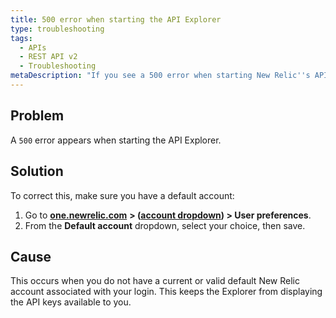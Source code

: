```yaml
---
title: 500 error when starting the API Explorer
type: troubleshooting
tags:
  - APIs
  - REST API v2
  - Troubleshooting
metaDescription: "If you see a 500 error when starting New Relic''s API Explorer, make sure you have a default account saved in your account''s user preferences."
---
```


## Problem

A `500` error appears when starting the API Explorer.

## Solution

To correct this, make sure you have a default account:

1. Go to [**one.newrelic.com**](http://one.newrelic.com/) **> ([account dropdown](/docs/using-new-relic/welcome-new-relic/getting-started/glossary#account-dropdown)) > User preferences**.
2. From the **Default account** dropdown, select your choice, then save.

## Cause

This occurs when you do not have a current or valid default New Relic account associated with your login. This keeps the Explorer from displaying the API keys available to you.

